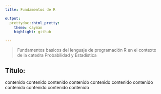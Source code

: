 ```yaml
---
title: Fundamentos de R 

output:
  prettydoc::html_pretty:
    theme: cayman
    highlight: github

---
```


> Fundamentos basicos del lenguaje de programación R
> en el contexto de la catedra Probabilidad y Estadistica


## Titulo:

contenido contenido contenido contenido contenido contenido contenido contenido contenido contenido contenido 